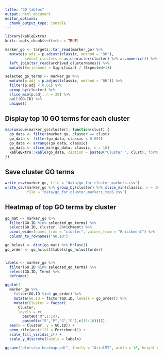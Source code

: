 ```yaml
---
title: "GO tables"
output: html_document
editor_options: 
  chunk_output_type: console
---
```


```r
library(kableExtra)
knitr::opts_chunk$set(echo = TRUE)
```

```r
marker_go <- targets::tar_read(marker_go) %>% 
  mutate(p.adj = p.adjust(classic, method = "BH"),
         seurat_clusters = as.character(cluster) %>% as.numeric()) %>%
  left_join(tar_read(archived_clusterNames)) %>%
  mutate(Enrichment = Significant / (Expected+1))

selected_go_terms <- marker_go %>% 
  mutate(p.adj = p.adjust(classic, method = "BH")) %>% 
  filter(p.adj < 0.01) %>% 
  group_by(cluster) %>% 
  slice_min(p.adj, n = 20) %>% 
  pull(GO.ID) %>% 
  unique()
```

## Display top 10 GO terms for each cluster

```r
map(unique(marker_go$cluster), function(clust) {
  go_data <- filter(marker_go, cluster == clust)
  go_data <- filter(go_data, classic < 0.001)
  go_data <- arrange(go_data, classic)
  go_data <- slice_min(go_data, classic, n = 10)
  kableExtra::kable(go_data, caption = paste0("Cluster ", clust), format = "html") %>% kableExtra::kable_styling(full_width = FALSE)
})
```

## Save cluster GO terms

```r
write_csv(marker_go, file = "data/go_for_cluster_markers.csv")
write_csv(marker_go %>% group_by(cluster) %>% slice_min(classic, n = 10), 
          file = "data/go_for_cluster_markers_top5.csv")
```

## Heatmap of top GO terms by cluster

```r
go_mat <- marker_go %>% 
  filter(GO.ID %in% selected_go_terms) %>%
  select(GO.ID, cluster, Enrichment) %>%
  pivot_wider(names_from = "cluster", values_from = "Enrichment") %>%
  column_to_rownames("GO.ID")

go_hclust <- dist(go_mat) %>% hclust() 
go_order <- go_hclust$labels[go_hclust$order]


labels <- marker_go %>% 
  filter(GO.ID %in% selected_go_terms) %>%
  select(GO.ID, Term) %>%
  deframe()

ggplot(
  marker_go %>% 
    filter(GO.ID %in% go_order) %>%
    mutate(GO.ID = factor(GO.ID, levels = go_order)) %>%
    mutate(Cluster = factor(
      Cluster, 
      levels = c(
        paste0("M",1:14),
        paste0(c("B","P","G","C"),c(15:18))))),
  aes(x = Cluster, y = GO.ID)) +
  geom_tile(aes(fill = Enrichment)) +
  scale_fill_viridis_c() +
  scale_y_discrete(labels = labels)

ggsave("plots/go_heatmap.pdf", family = "ArialMT", width = 18, height = 12)
```

